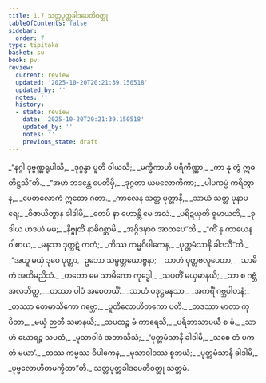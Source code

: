 ```yaml
---
title: 1.7 သတ္တပုတ္တခါဒပေတိဝတ္ထု
tableOfContents: false
sidebar:
  order: 7
type: tipitaka
basket: su
book: pv
review:
  current: review
  updated: '2025-10-20T20:21:39.150518'
  updated_by: ''
  notes: ''
  history:
  - state: review
    date: '2025-10-20T20:21:39.150518'
    updated_by: ''
    notes: ''
    previous_state: draft
---
```



<DynamicBreadcrumb />


<ReviewStatus review={frontmatter.review} showDetails={true} />

<HypothesisAnnotation frontmatter={frontmatter} />

<Division number="35" book="pv" e="ch" v="19" p="131">

<Paragraph number="42" type="verses" book="pv">
_“နဂ္ဂါ ဒုဗ္ဗဏ္ဏရူပါသိ,_  
_ဒုဂ္ဂန္ဓာ ပူတိ ဝါယသိ;_  
_မက္ခိကာဟိ ပရိကိဏ္ဏာ,_  
_ကာ နု တွံ ဣဓ တိဋ္ဌသီ”တိ._  

</Paragraph>

</Division>
<Division number="36" book="pv" e="ch" v="19" p="131">

<Paragraph number="43" type="verses" book="pv">
_“အဟံ ဘဒန္တေ ပေတီမှိ,_  
_ဒုဂ္ဂတာ ယမလောကိကာ;_  
_ပါပကမ္မံ ကရိတွာန,_  
_ပေတလောကံ ဣတော ဂတာ._  

</Paragraph>

</Division>
<Division number="37" book="pv" e="ch" v="19" p="131">

<Paragraph number="44" type="verses" book="pv">
_ကာလေန သတ္တ ပုတ္တာနိ,_  
_သာယံ သတ္တ ပုနာပရေ;_  
_ဝိဇာယိတွာန ခါဒါမိ,_  
_တေပိ နာ ဟောန္တိ မေ အလံ._  

</Paragraph>

</Division>
<Division number="38" book="pv" e="ch" v="19" p="131">

<Paragraph number="45" type="verses" book="pv">
_ပရိဍယှတိ ဓူမာယတိ,_  
_ခုဒါယ ဟဒယံ မမ;_  
_နိဗ္ဗုတိံ နာဓိဂစ္ဆာမိ,_  
_အဂ္ဂိဒဍ္ဎာဝ အာတပေ”တိ._  

</Paragraph>

</Division>
<Division number="39" book="pv" e="ch" v="19" p="131">

<Paragraph number="46" type="verses" book="pv">
_“ကိံ နု ကာယေန ဝါစာယ,_  
_မနသာ ဒုက္ကဋံ ကတံ;_  
_ကိဿ ကမ္မဝိပါကေန,_  
_ပုတ္တမံသာနိ ခါဒသီ”တိ._  

</Paragraph>

</Division>
<Division number="40" book="pv" e="ch" v="19" p="131">

<Paragraph number="47" type="verses" book="pv">
_“အဟူ မယှံ ဒုဝေ ပုတ္တာ,_  
ဥဘော သမ္ပတ္တယောဗ္ဗနာ;_  
_သာဟံ ပုတ္တဗလူပေတာ,_  
_သာမိကံ အတိမညိသံ._  

</Paragraph>

</Division>
<Division number="41" book="pv" e="ch" v="19" p="131">

<Paragraph number="48" type="verses" book="pv">
_တတော မေ သာမိကော ကုဒ္ဓေါ,_  
_သပတိံ မယှမာနယိ;_  
_သာ စ ဂဗ္ဘံ အလဘိတ္ထ,_  
_တဿာ ပါပံ အစေတယိံ._  

</Paragraph>

</Division>
<Division number="42" book="pv" e="ch" v="19" p="132">

<Paragraph number="49" type="verses" book="pv">
_သာဟံ ပဒုဋ္ဌမနသာ,_  
_အကရိံ ဂဗ္ဘပါတနံ;_  
_တဿာ တေမာသိကော ဂဗ္ဘော,_  
_ပူတိလောဟိတကော ပတိ._  

</Paragraph>

</Division>
<Division number="43" book="pv" e="ch" v="19" p="132">

<Paragraph number="50" type="verses" book="pv">
_တဒဿာ မာတာ ကုပိတာ,_  
_မယှံ ဉာတီ သမာနယိ;_  
_သပထဉ္စ မံ ကာရေသိ,_  
_ပရိဘာသာပယီ စ မံ._  

</Paragraph>

</Division>
<Division number="44" book="pv" e="ch" v="19" p="132">

<Paragraph number="51" type="verses" book="pv">
_သာဟံ ဃောရဉ္စ သပထံ,_  
_မုသာဝါဒံ အဘာသိသံ;_  
_‘ပုတ္တမံသာနိ ခါဒါမိ,_  
_သစေ တံ ပကတံ မယာ’._  

</Paragraph>

</Division>
<Division number="45" book="pv" e="ch" v="19" p="132">

<Paragraph number="52" type="verses" book="pv">
_တဿ ကမ္မဿ ဝိပါကေန,_  
_မုသာဝါဒဿ စူဘယံ;_  
_ပုတ္တမံသာနိ ခါဒါမိ,_  
_ပုဗ္ဗလောဟိတမက္ခိတာ”တိ._  


</Paragraph>
</Division>

<Paragraph number="53" type="center" book="pv">
သတ္တပုတ္တခါဒပေတိဝတ္ထု သတ္တမံ.
</Paragraph>